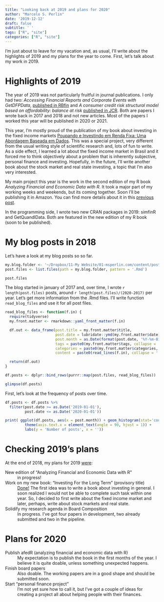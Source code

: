 ```yaml
---
title: "Looking back at 2019 and plans for 2020"
author: "Marcelo S. Perlin"
date: '2019-12-12'
draft: false
subtitle: ' '
tags: ["R", "site"]
categories: ["R", "site"]
---
```


I'm just about to leave for my vacation and, as usual, I'll write about the highlights of 2019 and my plans for the year to come. First, let's talk about my work in 2019.


# Highlights of 2019

The year of 2019 was not particularly fruitful in journal publications. I only had two: _Accessing Financial Reports and Corporate Events with GetDFPData_, [published in RBfin](http://bibliotecadigital.fgv.br/ojs/index.php/rbfin/issue/view/4431) and _A consumer credit risk structural model based on affordability: balance at risk_ [published in JCR](https://www.risk.net/journal-of-credit-risk/6743521/a-consumer-credit-risk-structural-model-based-on-affordability-balance-at-risk). Both are papers I wrote back in 2017 and 2018 and not new articles. Most of the papers I worked this year will be published in 2020 or 2021.

This year, I'm mostly proud of the publication of my book about investing in the fixed income markets  [Poupando e Investindo em Renda Fixa: Uma Abordagem Baseada em Dados](https://www.amazon.com.br/dp/B07RR9K9PV). This  was a special project, very different from the usual writing style of scientific research and, lots of fun to write. As a side effect, I learned a lot about the fixed income market in Brasil and it forced me to think objectively about a problem that is inherently subjective, personal finance and investing. Hopefully, in the future, I'll write another book about the stock market and real state investing, a topic that I'm also very interested. 

My main project this year is the work in the second edition of my R book _Analyzing Financial and Economic Data with R_. It took a major part of my working weeks and weekends, but its coming together. Soon I'll be publishing it in Amazon. You can find more details about it in this  [previous post](https://www.msperlin.com/blog/post/2019-11-25-feedback-toc-afedr/).

In the programming side, I wrote two new CRAN packages in 2019: simfinR and GetQuandlData. Both are featured in the new edition of my R book (soon to be published). 


# My blog posts in 2018

Let's have a look at my blog posts so so far.

```r
my.blog.folder <- '~/Dropbox/11-My Website/01-msperlin.com/content/post/'
post.files <- list.files(path = my.blog.folder, pattern = '.Rmd')

post.files
```

The blog started in january of 2017 and, over time, I wrote `r length(post.files)` posts, around `r length(post.files)/(2020-2017)` per year. Let's get more information from the .Rmd files. I'll write function `read_blog_files` and use it for all post files.

```r
read_blog_files <- function(f.in) {
  require(tidyverse)
  my.front.matter <- rmarkdown::yaml_front_matter(f.in)

  df.out <- data_frame(post.title = my.front.matter$title,
                       post.date = lubridate::ymd(my.front.matter$date),
                       post.month = as.Date(format(post.date, '%Y-%m-01')),
                       tags = paste0(my.front.matter$tags, collapse = ';'),
                       categories = paste0(my.front.matter$categories, collapse = ';'),
                       content = paste0(read_lines(f.in), collapse = ' '))

  return(df.out)
}

df.posts <- dplyr::bind_rows(purrr::map(post.files, read_blog_files))

glimpse(df.posts)

```

First, let's look at the frequency of posts over time.

```r

df.posts <- df.posts %>%
  filter(post.date >= as.Date('2019-01-01'), 
         post.date <= as.Date('2020-01-01'))

print( ggplot(df.posts, aes(x = post.month)) + geom_histogram(stat='count') +
         theme(axis.text.x = element_text(angle = 90, hjust = 1)) +
         labs(y = 'Number of posts', x = ''))

```



# Checking 2019's plans

At the end of 2018, my plans for 2019  [were](https://www.msperlin.com/blog/post/2019-01-08-looking-back-2018/):

New edition of "Analyzing Financial and Economic Data with R"
: in progress!

Work on my new book: "Investing For the Long Term " (provisory title)
: [Done!](https://www.msperlin.com/blog/publication/2019_book-pirf/) The first idea was to write a book about investing in general. I soon realized I would not be able to complete such task within one year. So, I decided to first write about the fixed income market and later, perhaps, write about stock markets and real state. 

Solidify my research agenda in Board Composition
: In progress. I've got four papers in development, two already submitted and two in the pipeline. 


# Plans for 2020

Publish afedR (analyzing financial and economic data with R)
: My expectation is to publish the book in the first months of the year. I believe it is quite doable, unless something unexpected happens. 

Finish board papers
: Also doable. The working papers are in a good shape and should be submitted soon. 

Start "personal finance project"
: I'm not yet sure how to call it, but I've got a couple of ideas for creating a project all about helping people with their finances. 



